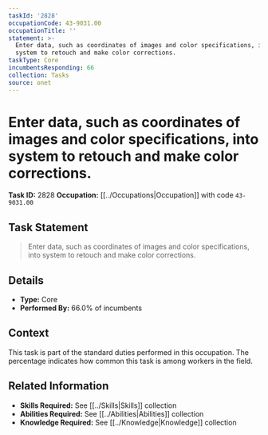 ```yaml
---
taskId: '2828'
occupationCode: 43-9031.00
occupationTitle: ''
statement: >-
  Enter data, such as coordinates of images and color specifications, into
  system to retouch and make color corrections.
taskType: Core
incumbentsResponding: 66
collection: Tasks
source: onet
---
```

# Enter data, such as coordinates of images and color specifications, into system to retouch and make color corrections.

**Task ID:** 2828
**Occupation:** [[../Occupations|Occupation]] with code `43-9031.00`

## Task Statement

> Enter data, such as coordinates of images and color specifications, into system to retouch and make color corrections.

## Details

- **Type:** Core
- **Performed By:** 66.0% of incumbents

## Context

This task is part of the standard duties performed in this occupation. The percentage indicates how common this task is among workers in the field.

## Related Information

- **Skills Required:** See [[../Skills|Skills]] collection
- **Abilities Required:** See [[../Abilities|Abilities]] collection
- **Knowledge Required:** See [[../Knowledge|Knowledge]] collection

